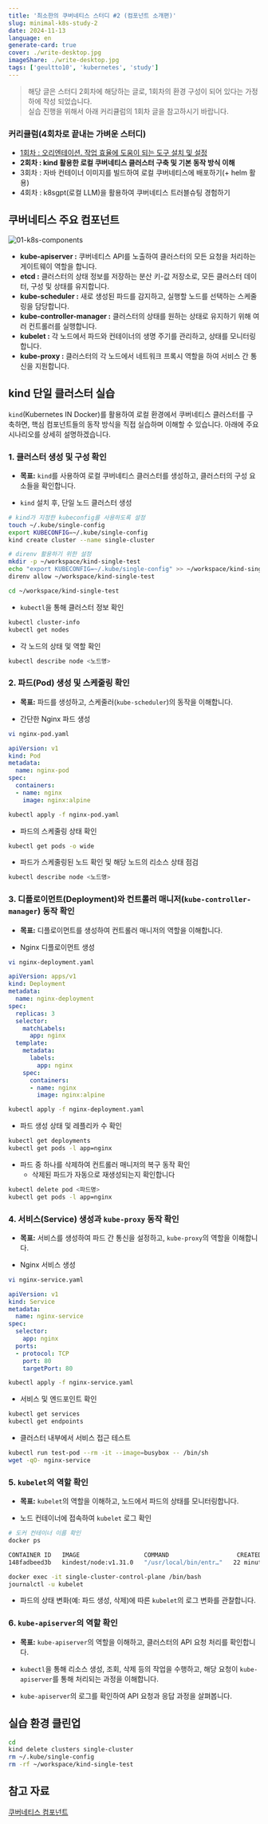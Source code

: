 ```yaml
---
title: '최소한의 쿠버네티스 스터디 #2 (컴포넌트 소개편)'
slug: minimal-k8s-study-2
date: 2024-11-13
language: en
generate-card: true
cover: ./write-desktop.jpg
imageShare: ./write-desktop.jpg
tags: ['geultto10', 'kubernetes', 'study']
---
```


> 해당 글은 스터디 2회차에 해당하는 글로, 1회차의 환경 구성이 되어 있다는 가정하에 작성 되었습니다.  
> 실습 진행을 위해서 아래 커리큘럼의 1회차 글을 참고하시기 바랍니다. 

### 커리큘럼(4회차로 끝내는 가벼운 스터디)

- [1회차 : 오리엔테이션. 작업 효율에 도움이 되는 도구 설치 및 설정](https://sungchul-p.github.io/minimal-k8s-study-1)
- **2회차 : kind 활용한 로컬 쿠버네티스 클러스터 구축 및 기본 동작 방식 이해**
- 3회차 : 자바 컨테이너 이미지를 빌드하여 로컬 쿠버네티스에 배포하기(+ helm 활용)
- 4회차 : k8sgpt(로컬 LLM)을 활용하여 쿠버네티스 트러블슈팅 경험하기

## 쿠버네티스 주요 컴포넌트

![01-k8s-components](./01-k8s-components.png)

- **kube-apiserver :** 쿠버네티스 API를 노출하여 클러스터의 모든 요청을 처리하는 게이트웨이 역할을 합니다.
- **etcd :** 클러스터의 상태 정보를 저장하는 분산 키-값 저장소로, 모든 클러스터 데이터, 구성 및 상태를 유지합니다.
- **kube-scheduler :** 새로 생성된 파드를 감지하고, 실행할 노드를 선택하는 스케줄링을 담당합니다.
- **kube-controller-manager :** 클러스터의 상태를 원하는 상태로 유지하기 위해 여러 컨트롤러를 실행합니다.
- **kubelet :** 각 노드에서 파드와 컨테이너의 생명 주기를 관리하고, 상태를 모니터링합니다.
- **kube-proxy :** 클러스터의 각 노드에서 네트워크 프록시 역할을 하여 서비스 간 통신을 지원합니다.

## kind 단일 클러스터 실습

`kind`(Kubernetes IN Docker)를 활용하여 로컬 환경에서 쿠버네티스 클러스터를 구축하면, 핵심 컴포넌트들의 동작 방식을 직접 실습하며 이해할 수 있습니다. 아래에 주요 시나리오를 상세히 설명하겠습니다.

 

### 1. 클러스터 생성 및 구성 확인

- **목표:** `kind`를 사용하여 로컬 쿠버네티스 클러스터를 생성하고, 클러스터의 구성 요소들을 확인합니다.

- `kind` 설치 후, 단일 노드 클러스터 생성

```bash
# kind가 지정한 kubeconfig를 사용하도록 설정
touch ~/.kube/single-config
export KUBECONFIG=~/.kube/single-config
kind create cluster --name single-cluster

# direnv 활용하기 위한 설정
mkdir -p ~/workspace/kind-single-test
echo "export KUBECONFIG=~/.kube/single-config" >> ~/workspace/kind-single-test/.envrc
direnv allow ~/workspace/kind-single-test

cd ~/workspace/kind-single-test
```

- `kubectl`을 통해 클러스터 정보 확인

```bash
kubectl cluster-info
kubectl get nodes
```

- 각 노드의 상태 및 역할 확인

```bash
kubectl describe node <노드명>
```

### 2. 파드(Pod) 생성 및 스케줄링 확인

- **목표:** 파드를 생성하고, 스케줄러(`kube-scheduler`)의 동작을 이해합니다.

- 간단한 Nginx 파드 생성

```bash
vi nginx-pod.yaml
```

```yaml
apiVersion: v1
kind: Pod
metadata:
  name: nginx-pod
spec:
  containers:
  - name: nginx
    image: nginx:alpine
```

```bash
kubectl apply -f nginx-pod.yaml
```

- 파드의 스케줄링 상태 확인

```bash
kubectl get pods -o wide
```

- 파드가 스케줄링된 노드 확인 및 해당 노드의 리소스 상태 점검

```bash
kubectl describe node <노드명>
```

### 3. 디플로이먼트(Deployment)와 컨트롤러 매니저(`kube-controller-manager`) 동작 확인

- **목표:** 디플로이먼트를 생성하여 컨트롤러 매니저의 역할을 이해합니다.

- Nginx 디플로이먼트 생성

```bash
vi nginx-deployment.yaml
```

```yaml
apiVersion: apps/v1
kind: Deployment
metadata:
  name: nginx-deployment
spec:
  replicas: 3
  selector:
    matchLabels:
      app: nginx
  template:
    metadata:
      labels:
        app: nginx
    spec:
      containers:
      - name: nginx
        image: nginx:alpine
```

```bash
kubectl apply -f nginx-deployment.yaml
```

- 파드 생성 상태 및 레플리카 수 확인

```bash
kubectl get deployments
kubectl get pods -l app=nginx
```

- 파드 중 하나를 삭제하여 컨트롤러 매니저의 복구 동작 확인
    - 삭제된 파드가 자동으로 재생성되는지 확인합니다

```bash
kubectl delete pod <파드명>
kubectl get pods -l app=nginx
```

### 4. 서비스(Service) 생성과 `kube-proxy` 동작 확인

- **목표:** 서비스를 생성하여 파드 간 통신을 설정하고, `kube-proxy`의 역할을 이해합니다.

- Nginx 서비스 생성

```bash
vi nginx-service.yaml
```

```yaml
apiVersion: v1
kind: Service
metadata:
  name: nginx-service
spec:
  selector:
    app: nginx
  ports:
  - protocol: TCP
    port: 80
    targetPort: 80
```

```bash
kubectl apply -f nginx-service.yaml
```

- 서비스 및 엔드포인트 확인

```bash
kubectl get services
kubectl get endpoints
```

- 클러스터 내부에서 서비스 접근 테스트

```bash
kubectl run test-pod --rm -it --image=busybox -- /bin/sh
wget -qO- nginx-service
```

### 5. `kubelet`의 역할 확인

- **목표:** `kubelet`의 역할을 이해하고, 노드에서 파드의 상태를 모니터링합니다.

- 노드 컨테이너에 접속하여 `kubelet` 로그 확인

```bash
# 도커 컨테이너 이름 확인
docker ps 
```

```bash
CONTAINER ID   IMAGE                  COMMAND                   CREATED          STATUS          PORTS                       NAMES
148fadbeed3b   kindest/node:v1.31.0   "/usr/local/bin/entr…"   22 minutes ago   Up 22 minutes   127.0.0.1:56463->6443/tcp   single-cluster-control-plane
```

```bash
docker exec -it single-cluster-control-plane /bin/bash
journalctl -u kubelet
```

- 파드의 상태 변화(예: 파드 생성, 삭제)에 따른 `kubelet`의 로그 변화를 관찰합니다.

### 6. `kube-apiserver`의 역할 확인

- **목표:** `kube-apiserver`의 역할을 이해하고, 클러스터의 API 요청 처리를 확인합니다.

- `kubectl`을 통해 리소스 생성, 조회, 삭제 등의 작업을 수행하고, 해당 요청이 `kube-apiserver`를 통해 처리되는 과정을 이해합니다.
- `kube-apiserver`의 로그를 확인하여 API 요청과 응답 과정을 살펴봅니다.

## 실습 환경 클린업

```bash
cd
kind delete clusters single-cluster
rm ~/.kube/single-config
rm -rf ~/workspace/kind-single-test
```

## 참고 자료

[쿠버네티스 컴포넌트](https://kubernetes.io/ko/docs/concepts/overview/components/)
